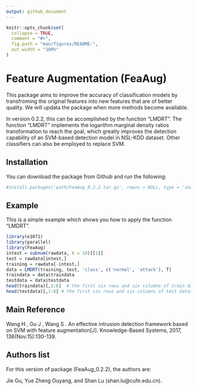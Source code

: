 ```yaml
---
output: github_document
---
```


<!-- README.md is generated from README.Rmd. Please edit that file -->

```r
knitr::opts_chunk$set(
  collapse = TRUE,
  comment = "#>",
  fig.path = "man/figures/README-",
  out.width = "100%"
)
```

# Feature Augmentation (FeaAug)
<!-- badges: start -->
<!-- badges: end -->
This package aims to improve the accuracy of classification models by transfroming the original features into new features that are of better quality. We will updata the package when more methods become available.

In version 0.2.2, this can be accomplished by the function "LMDRT". The function "LMDRT" implements the logarithm marginal density ratios transformation to reach the goal, which greatly improves the detection capability of an SVM-based detection model in NSL-KDD dataset. Other classifiers can also be employed to replace SVM.

## Installation

You can download the package from Github and run the following:

```r
#install.packages('path/FeaAug_0.2.2.tar.gz', repos = NULL, type = 'source')
```

## Example

This is a simple example which shows you how to apply the function "LMDRT".

```r
library(e1071)
library(parallel)
library(FeaAug)
intest = subnum(rawdata, k = 10)[[1]]
test = rawdata[intest,]
training = rawdata[-intest,]
data = LMDRT(training, test, 'class', c('normal', 'attack'), T)
traindata = data$traindata
testdata = data$testdata
head(traindata)[,1:6]  # the first six rows and six columns of train dataset
head(testdata)[,1:6] # the first six rows and six columns of test dataset
```

##	Main Reference

Wang H , Gu J , Wang S . An effective intrusion detection framework based on SVM with feature augmentation[J]. Knowledge-Based Systems, 2017, 136(Nov.15):130-139. 

##	Authors list

For this version of package (FeaAug_0.2.2), the authors are:

Jie Gu, Yue Zheng Ouyang, and Shan Lu (shan.lu@cufe.edu.cn).
